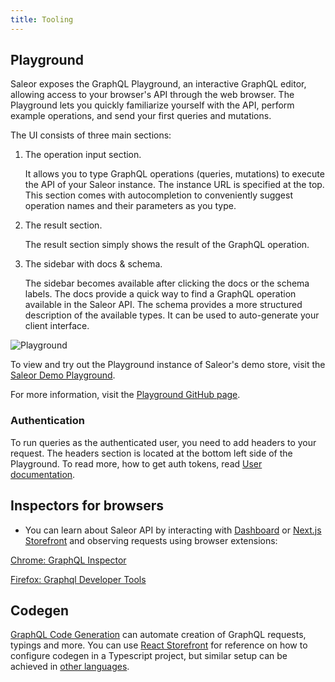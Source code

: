 ```yaml
---
title: Tooling
---
```


## Playground

Saleor exposes the GraphQL Playground, an interactive GraphQL editor, allowing access to your browser's API through the web browser. The Playground lets you quickly familiarize yourself with the API, perform example operations, and send your first queries and mutations.

The UI consists of three main sections:

1. The operation input section.

   It allows you to type GraphQL operations (queries, mutations) to execute the API of your Saleor instance. The instance URL is specified at the top. This section comes with autocompletion to conveniently suggest operation names and their parameters as you type.

2. The result section.

   The result section simply shows the result of the GraphQL operation.

3. The sidebar with docs & schema.

   The sidebar becomes available after clicking the docs or the schema labels. The docs provide a quick way to find a GraphQL operation available in the Saleor API.
   The schema provides a more structured description of the available types. It can be used to auto-generate your client interface.

![Playground](../screenshots/api-playground.png)

To view and try out the Playground instance of Saleor's demo store, visit the [Saleor Demo Playground](https://demo.saleor.io/graphql/).

For more information, visit the [Playground GitHub page](https://github.com/prisma/graphql-playground).

### Authentication

To run queries as the authenticated user, you need to add headers to your request. The headers section is located at the bottom left side of the Playground. To read more, how to get auth tokens, read [User documentation](developer/users.mdx#authentication).

## Inspectors for browsers

- You can learn about Saleor API by interacting with [Dashboard](https://github.com/saleor/saleor-dashboard) or [Next.js Storefront](https://github.com/saleor/react-storefront) and observing requests using browser extensions:

[Chrome: GraphQL Inspector](https://chrome.google.com/webstore/detail/graphql-network-inspector/ndlbedplllcgconngcnfmkadhokfaaln)

[Firefox: Graphql Developer Tools](https://addons.mozilla.org/en-US/firefox/addon/graphql-developer-tools/)

## Codegen

[GraphQL Code Generation](https://www.graphql-code-generator.com/) can automate creation of GraphQL requests, typings and more. You can use [React Storefront](https://github.com/saleor/react-storefront) for reference on how to configure codegen in a Typescript project, but similar setup can be achieved in [other languages](https://www.graphql-code-generator.com/plugins).
